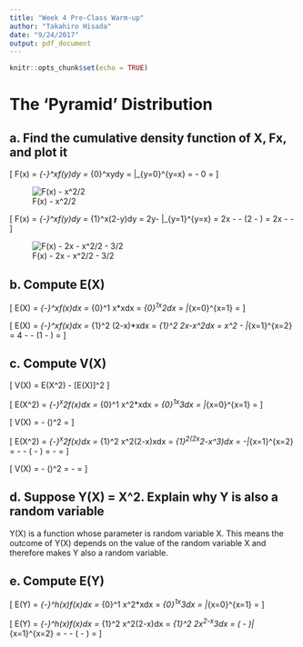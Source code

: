 ```yaml
---
title: "Week 4 Pre-Class Warm-up"
author: "Takahiro Hisada"
date: "9/24/2017"
output: pdf_document
---
```


```r
knitr::opts_chunk$set(echo = TRUE)
```

# The 'Pyramid' Distribution

## a. Find the cumulative density function of X, Fx, and plot it

\[ F(x) = \int_{-\infty}^xf(y)dy = \int_{0}^xydy = \frac{y^2}{2} |_{y=0}^{y=x} = \frac{x^2}{2} - 0 = \frac{x^2}{2}  \]

![F(x) - x^2/2](20170924_w203_pce4_a_01.png)

\[ F(x) = \int_{-\infty}^xf(y)dy = \int_{1}^x(2-y)dy = 2y-\frac{y^2}{2} |_{y=1}^{y=x} = 2x - \frac{x^2}{2} - (2 - \frac{1}{2}) = 2x - \frac{x^2}{2} - \frac{3}{2}  \]

![F(x) - 2x - x^2/2 - 3/2](20170924_w203_pce4_a_02.png)

## b. Compute E(X)

\[ E(X) = \int_{-\infty}^\infty xf(x)dx = \int_{0}^1 x*xdx = \int_{0}^1x^2dx = \frac{x^3}{3}|_{x=0}^{x=1} = \frac{1}{3} \]

\[ E(X) = \int_{-\infty}^\infty xf(x)dx = \int_{1}^2 (2-x)*xdx = \int_{1}^2 2x-x^2dx = x^2 - \frac{x^3}{3}|_{x=1}^{x=2} = 4 - \frac{8}{3} - (1 - \frac{1}{3}) = \frac{2}{3} \]

## c. Compute V(X)

\[ V(X) = E(X^2) - [E(X)]^2 \]

\[ E(X^2) = \int_{-\infty}^\infty x^2f(x)dx = \int_{0}^1 x^2*xdx = \int_{0}^1x^3dx = \frac{x^4}{4}|_{x=0}^{x=1} = \frac{1}{4} \]

\[ V(X) = \frac{1}{4} - (\frac{1}{3})^2 = \frac{5}{36} \]

\[ E(X^2) = \int_{-\infty}^\infty x^2f(x)dx = \int_{1}^2 x^2(2-x)xdx = \int_{1}^2(2x^2-x^3)dx = \frac{2x^3}{3}-\frac{x^4}{4}|_{x=1}^{x=2} = \frac{16}{3}-\frac{16}{4} - (\frac{2}{3} - \frac{1}{4}) = \frac{16}{12} - \frac{5}{12} = \frac{11}{12} \]

\[ V(X) = \frac{11}{12} - (\frac{2}{3})^2 = \frac{33}{36} - \frac{16}{36} = \frac{17}{36} \]

## d. Suppose Y(X) = X^2. Explain why Y is also a random variable

Y(X) is a function whose parameter is random variable X. This means the outcome of Y(X) depends on the value of the random variable X and therefore makes Y also a random variable.

## e. Compute E(Y)

\[ E(Y) = \int_{-\infty}^\infty h(x)f(x)dx = \int_{0}^1 x^2*xdx = \int_{0}^1x^3dx = \frac{x^4}{4}|_{x=0}^{x=1} = \frac{1}{4} \]

\[ E(Y) = \int_{-\infty}^\infty h(x)f(x)dx = \int_{1}^2 x^2(2-x)dx = \int_{1}^2 2x^2-x^3dx = (\frac{2x^3}{3} - \frac{x^4}{4})|_{x=1}^{x=2} = \frac{16}{3} - \frac{16}{4} - (\frac{2}{3} - \frac{1}{4}) = \frac{11}{12} \]
